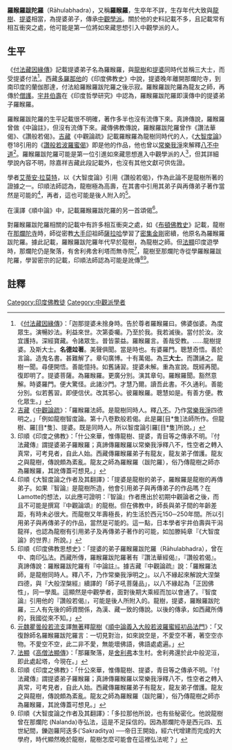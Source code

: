 '''羅睺羅跋陀羅'''（Rāhulabhadra），又稱'''羅睺羅'''，生卒年不詳，生存年代大致與[[龍樹|龍樹]]、[[提婆_(人名)|提婆]]相當，為提婆弟子，傳承[[中觀學派|中觀學派]]。關於他的史料記載不多，且記載常有相互衝突之處，他可能是第一位將如來藏思想引入中觀學派的人。

==生平==
《[[付法藏因緣傳|付法藏因緣傳]]》記載提婆弟子名為羅睺羅，與[[龍樹|龍樹]]和[[提婆_(人名)|提婆]]同時代並稱三大士，而受提婆付法<ref>
《[[付法藏因緣傳|付法藏因緣傳]]》：「迦那提婆未捨身時。告於尊者羅睺羅曰。佛婆伽婆。為度眾生。演暢妙法。利益來世。次第委囑。乃至於我。我若滅後。當付於汝。汝宜護持。深經寶藏。令諸眾生。普皆蒙益。羅睺羅言。善哉受教。……龍樹提婆。及斯大士。'''名德竝著'''。美聲俱聞。當是時也。有婆羅門。聰慧奇悟。善於言論。造鬼名書。甚難解了。章句廣博。十有萬偈。為'''三大士'''。而讚誦之。龍樹一聞。尋便開悟。善能憶持。如舊誦習。提婆未解。重為宣說。既經再聞。復即明了。提婆菩薩。為羅睺羅。更廣分別。演其章句。羅睺羅聞。豁然意解。時婆羅門。便大驚怪。此諸沙門。才慧乃爾。讀吾此書。不久通利。善能分別。似若舊習。即便信伏。改其邪心。彼羅睺羅。聰慧如是。有善方便。教化眾生。」</ref>。西藏[[多羅那他|多羅那他]]的《印度佛教史》中說，提婆晚年離開那爛陀寺，到南印度的蘭伽那達，付法給羅睺羅跋陀羅之後示寂。羅睺羅跋陀羅為龍友之師，再傳於[[僧護_(中觀派)|僧護]]。[[宇井伯壽|宇井伯壽]]在《印度哲學研究》中認為，羅睺羅跋陀羅即漢傳中的提婆弟子羅睺羅。

羅睺羅跋陀羅的生平記載很不明確，著作多半也沒有流傳下來。真諦傳說，羅睺羅曾做《中論註》，但沒有流傳下來。藏傳佛教傳說，羅睺羅跋陀羅曾作《讚法華偈》、《讚般若偈》。[[吉藏|吉藏]]《中觀論疏》記載羅睺羅為龍樹同時代的人，《[[大智度論|大智度論]]》卷18引用的《[[讚般若波羅蜜偈|讚般若波羅蜜偈]]》即是他的作品，他也曾以[[大般涅槃經_(大乘)|常樂我淨]]來解釋[[八不中道|八不中道]]<ref>
[[吉藏|吉藏]]《[[中觀論疏|中觀論疏]]》：「羅睺羅法師。是龍樹同時人。釋[[八不中道|八不]]。乃作[[大般涅槃經_(大乘)|常樂我淨]]四德明之。」「例如龍樹智度論。第十八卷歎般若偈。此是羅[目*隻]法師所作。但龍樹、羅[目*隻]、提婆。既是同時人。所以智度論引羅[目*隻]所說。」
</ref>。羅睺羅跋陀羅可能是第一位引進如來藏思想進入中觀學派的人<ref>
印順《印度之佛教》：「什公來華，惟傳龍樹、提婆，青目等之傳承不明。『付法藏傳』謂提婆弟子羅睺羅；真諦傳羅睺羅以常樂我淨釋八不，性空者之轉入真常，可考見者，自此人始。西藏傳羅睺羅弟子有龍友，龍友弟子僧護。龍友之與龍樹，傳說頗為紊亂。龍友之師為羅睺羅（跋陀羅），俗乃傳龍樹之師亦為羅睺羅，其訛傳蓋可想見。」</ref>，但其詳細學說內容不明，除嘉祥吉藏此段記載外，也沒有其他文獻可供佐證。

學者[[艾蒂安·拉莫特|艾蒂安·拉莫特]]，以《大智度論》引用《讚般若偈》，作為此論不是龍樹所著的證據之一。印順法師認為，龍樹極為高壽，在其書中引用其弟子與再傳弟子著作當然是可能的<ref>印順《大智度論之作者及其翻譯》：「提婆是龍樹的弟子，羅睺羅是龍樹的再傳弟子。如果『智論』是龍樹所造，他會引用弟子與再傳弟子的作品嗎？在 Lamotte的想法，以此應可證明：『智論』作者應出於初期中觀論者之後，而且不可能是撰寫『中觀論頌』的龍樹。但在佛教中，師長與弟子間的年齡差距，有時未必很大。而龍樹又年壽極長，約生活於西元150─250年間。所以引用弟子與再傳弟子的作品，當然是可能的。這一點，日本學者宇井伯壽與干潟龍祥，也認為龍樹有引用弟子及再傳弟子著作的可能，如加滕純章『《大智度論》的世界』所說。」</ref>，再者，這也可能是後人附入的<ref>印順《印度佛教思想史》：「提婆的弟子羅睺羅跋陀羅（Rāhulabhadra），曾在中、南印弘法。西藏所傳，羅睺羅跋陀羅著有『讚法華經偈』，『讚般若偈』。真諦傳說：羅睺羅跋陀羅有『中論註』。據吉藏『中觀論疏』說：「羅睺羅法師，是龍樹同時人。釋八不，乃作常樂我淨明之」。以八不緣起來解說大涅槃四德，與『大般涅槃經』續譯的「師子吼菩薩品」，以八不緣起為「正因佛性」，同一學風。這顯然是中觀學者，面對後期大乘經而加以會通了。『智度論』引用他的『讚般若偈』，可能是後人所附入的。龍樹，提婆，羅睺羅跋陀羅，三人有先後的師資關係，為漢、藏一致的傳說。以後的傳承，如西藏所傳的，我國從來不知。」</ref>。

在漢譯《順中論》中，記載羅睺羅跋陀羅的另一首頌偈<ref>[[元魏|元魏]][[瞿曇般若流支|瞿曇般若流支]]譯[[無著|無著]]釋[[龍樹|龍樹]]《[[順中論義入大般若波羅蜜經初品法門|順中論義入大般若波羅蜜經初品法門]]》：「又復餘師名羅睺羅跋陀羅言：一切見對治，如來說空是，不愛空不著，著空空亦物。不愛空不空，此二非不愛，無能壞佛語，佛語處處遍。」</ref>。

對羅睺羅跋陀羅相關的記載中有許多相互衝突之處，如《[[布頓佛教史|布頓佛教史]]》記載，龍樹在[[那爛陀寺|那爛陀寺]]時，師從密教[[大手印|大手印]]祖師[[薩拉哈|薩拉哈]]學習了[[密集金剛|密集金剛]]密續，他原名為羅睺羅跋陀羅。據此記載，羅睺羅跋陀羅年代早於龍樹，為龍樹之師。但[[法顯|法顯]]印度遊學時，那爛陀仍是聚落，有舍利弗舍利塔而無寺院<ref>[[法顯|法顯]]《[[高僧法顯傳|高僧法顯傳]]》：「那羅聚落，是[[舍利弗|舍利弗]]本生村。舍利弗還於此中般泥洹，即此處起塔，今現在。」</ref>，龍樹至那爛陀寺從學羅睺羅跋陀羅，學習密宗的記載，印順法師認為可能是訛傳<ref>印順《印度之佛教》：「什公來華，惟傳龍樹、提婆，青目等之傳承不明。『付法藏傳』謂提婆弟子羅睺羅；真諦傳羅睺羅以常樂我淨釋八不，性空者之轉入真常，可考見者，自此人始。西藏傳羅睺羅弟子有龍友，龍友弟子僧護。龍友之與龍樹，傳說頗為紊亂。龍友之師為羅睺羅（跋陀羅），俗乃傳龍樹之師亦為羅睺羅，其訛傳蓋可想見。」</ref><ref>印順《大智度論之作者及其翻譯》：「多拉那他所說，也有些秘密化。他說龍樹曾在那爛陀 (Nalanda)寺弘法，這是不足採信的。因為那爛陀寺是西元四、五世紀間，鑠迦羅阿迭多('Sakraditya) ──帝日王開始，經六代增建而完成的大學府，時代顯然晚於龍樹，龍樹怎麼可能會在這裡弘法呢？」</ref>。

==註釋==
{{reflist}}

[[Category:印度佛教徒|Category:印度佛教徒]]
[[Category:中觀派學者|Category:中觀派學者]]